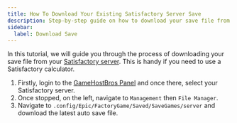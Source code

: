 ```yaml
---
title: How To Download Your Existing Satisfactory Server Save
description: Step-by-step guide on how to download your save file from your Satisfactory server.
sidebar:
  label: Download Save
---
```


In this tutorial, we will guide you through the process of downloading your save file from your [Satisfactory server](https://www.gamehostbros.com/satisfactory-server-hosting/). This is handy if you need to use a Satisfactory calculator.
<Steps>
1. Firstly, login to the [GameHostBros Panel](https://panel.gamehostbros.com/) and once there, select your Satisfactory server.
2. Once stopped, on the left, navigate to `Management` then `File Manager`.
3. Navigate to `.config/Epic/FactoryGame/Saved/SaveGames/server` and download the latest auto save file.
</Steps>